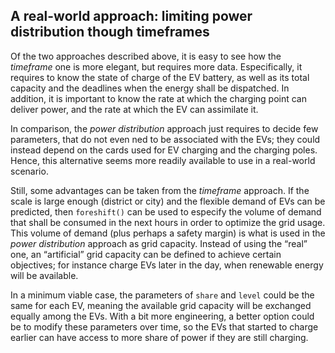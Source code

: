 
## A real-world approach: limiting power distribution though timeframes

Of the two approaches described above, it is easy to see how the *timeframe* one is more elegant, but requires more data. Especifically, it requires to know the state of charge of the EV battery, as well as its total capacity and the deadlines when the energy shall be dispatched. In addition, it is important to know the rate at which the charging point can deliver power, and the rate at which the EV can assimilate it. 

In comparison, the *power distribution* approach just requires to decide few parameters, that do not even ned to be associated with the EVs; they could instead depend on the cards used for EV charging and the charging poles. Hence, this alternative seems more readily available to use in a real-world scenario.

Still, some advantages can be taken from the *timeframe* approach. If the scale is large enough (district or city) and the flexible demand of EVs can be predicted, then `foreshift()` can be used to especify the volume of demand that shall be consumed in the next hours in order to optimize the grid usage. This volume of demand (plus perhaps a safety margin) is what is used in the *power distribution* approach as grid capacity. Instead of using the "real" one, an "artificial" grid capacity can be defined to achieve certain objectives; for instance charge EVs later in the day, when renewable energy will be available. 

In a minimum viable case, the parameters of `share` and `level` could be the same for each EV, meaning the available grid capacity will be exchanged equally among the EVs. With a bit more engineering, a better option could be to modify these parameters over time, so the EVs that started to charge earlier can have access to more share of power if they are still charging. 

